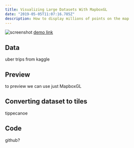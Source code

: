 ```yaml
---
title: Visualizing Large Datasets With MapboxGL
date: "2019-05-05T11:07:16.785Z"
description: How to display millions of points on the map
---
```


![screenshot](#)
[demo link](#)

## Data

uber trips from kaggle

## Preview

to preview we can use just MapboxGL

## Converting dataset to tiles

tippecanoe

## Code

github?
